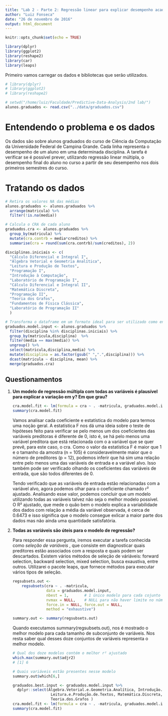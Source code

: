```yaml
---
title: "Lab 2 - Parte 2: Regressão linear para explicar desempenho acadêmico"
author: "Luiz Fonseca"
date: "26 de novembro de 2016"
output: html_document
---
```


```r
knitr::opts_chunk$set(echo = TRUE)

library(dplyr)
library(ggplot2)
library(reshape2)
library(car)
library(leaps)
```

Primeiro vamos carregar os dados e bibliotecas que serão utilizados.

```r
# library(dplyr)
# library(ggplot2)
# library(reshape2)

# setwd("/home/luiz/Faculdade/Predictive-Data-Analysis/2nd lab/")
alunos.graduados <- read.csv("../data/graduados.csv")
```

# Entendendo o problema e os dados

Os dados são sobre alunos graduados do curso de Ciência da Computação da Universidade Federal de Campina Grande. Cada linha representa o desempenho de um aluno em uma determinada disciplina. A tarefa é verificar se é possível prever, utilizando regressão linear múltipla, o desempenho final do aluno no curso a partir de seu desempenho nos dois primeiros semestres do curso.

# Tratando os dados

```r
# Retira os valores NA das médias
alunos.graduados <- alunos.graduados %>% 
  arrange(matricula) %>%
  filter(!is.na(media))

# Calcula o CRA de cada aluno
graduados.cra <- alunos.graduados %>%
  group_by(matricula) %>%
  mutate(cra.contrb = media*creditos) %>%
  summarise(cra = round(sum(cra.contrb)/sum(creditos), 2))

disciplinas.iniciais <- c(
  "Cálculo Diferencial e Integral I",
  "Álgebra Vetorial e Geometria Analítica",
  "Leitura e Produção de Textos",
  "Programação I",
  "Introdução à Computação",
  "Laboratório de Programação I",
  "Cálculo Diferencial e Integral II",
  "Matemática Discreta",
  "Programação II",
  "Teoria dos Grafos",
  "Fundamentos de Física Clássica",
  "Laboratório de Programação II"
  )

# Transforma o dataframe em um formato ideal para ser utilizado como entrada do modelo
graduados.model.input <- alunos.graduados %>%
  filter(disciplina %in% disciplinas.iniciais) %>%
  group_by(matricula,disciplina)  %>%
  filter(media == max(media)) %>%
  ungroup() %>%
  select(matricula,disciplina,media) %>% 
  mutate(disciplina = as.factor(gsub(" ",".",disciplina))) %>%
  dcast(matricula ~ disciplina, mean) %>%
  merge(graduados.cra)
```

## Questionamentos
<ol>
<li> <b> Um modelo de regressão múltipla com todas as variáveis é plausível para explicar a variação em y? Em que grau? </b> </li>


```r
cra.model.fit <- lm(formula = cra ~ . -matricula, graduados.model.input, na.action = na.omit)
summary(cra.model.fit)
```

Vamos analisar cada coeficiente e estatística do modelo para termos uma noção geral. A estatística F nos dá uma ideia sobre o teste de hipóteses feito para verificar se pelo menos um dos coeficientes das variáveis preditoras é diferente de 0, isto é, se há pelo menos uma variável preditora que está relacionada com o a variável que se quer prevê, para este caso, o cra. Como o valor da estatística F é maior que 1 e o tamanho da amostra (n = 105) é consideravelmente maior que o número de preditores (p = 12), podemos inferir que há sim uma relação entre pelo menos uma das variáveis de entrada e a variável alvo. Isso também pode ser verificado olhando os coeficientes das variáveis de entrada, que são todos diferentes de 0.

Tendo verificado que as variáveis de entrada estão relacionadas com a variável alvo, agora podemos olhar para o coeficiente chamado r² ajustado. Analisando esse valor, podemos concluir que um modelo utilizando todas as variáveis talvez não seja o melhor modelo possível. O R² ajustado, que mede o quão bem o modelo explica a variabilidade dos dados com relação a média da variável observada, é cerca de 0.6473 e isso significa que o modelo consegue exlicar a maior parte dos dados mas não ainda uma quantidade satisfatória.  

<li><b>Todas as variáveis são úteis para o modelo de regressão?</b></li>

Para responder essa pergunta, iremos executar a tarefa conhecida como <i> seleção de variáveis </i>, que consiste em diagnosticar quais preditores estão associados com a resposta e quais podem ser descartados. Existem vários métodos de seleção de váriáveis: forward selection, backward selection, mixed selection, busca exaustiva, entre outros. Utilizarei o pacote leaps, que fornece métodos para executar vários tipos de seleção.

```r
regsubsets.out <-
    regsubsets(cra ~ . -matricula,
               data = graduados.model.input,
               nbest = 1,       # 1 único modelo para cada cojunto de preditores
               nvmax = NULL,    # NULL para não haver limite no número de variáveis
               force.in = NULL, force.out = NULL,
               method = "exhaustive")

summary.out <- summary(regsubsets.out)
```

Quando executamos summary(regsubsets.out), nos é mostrado o melhor modelo para cada tamanho de subconjunto de variáveis. Nos resta saber qual desses doze conjuntos de variáveis representa o melhor modelo.

```r
# Qual dos doze modelos contém o melhor r² ajustado
which.max(summary.out$adjr2)
# [1] 6

# Quais variáveis estão presentes nesse modelo
summary.out$which[6,]
```

```r
graduados.best.input <- graduados.model.input %>%
  dplyr::select(Álgebra.Vetorial.e.Geometria.Analítica, Introdução.à.Computação,
                 Leitura.e.Produção.de.Textos, Matemática.Discreta, Programação.II,
                 Teoria.dos.Grafos )
cra.model.fit <- lm(formula = cra ~ . -matricula, graduados.model.input, na.action = na.omit)
summary(cra.model.fit)
```



